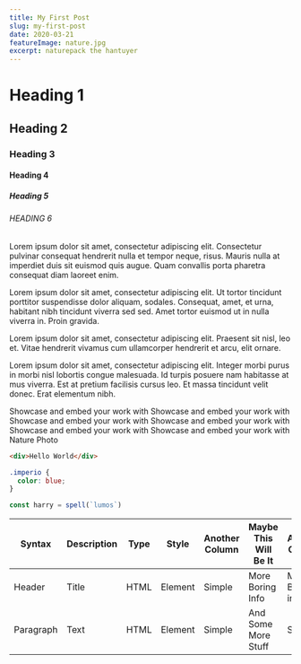 ```yaml
---
title: My First Post
slug: my-first-post
date: 2020-03-21
featureImage: nature.jpg
excerpt: naturepack the hantuyer
---
```


# Heading 1

## Heading 2

### Heading 3

#### Heading 4

##### Heading 5

###### HEADING 6

Lorem ipsum dolor sit amet, consectetur adipiscing elit. Consectetur pulvinar consequat hendrerit nulla et tempor neque, risus. Mauris nulla at imperdiet duis sit euismod quis augue. Quam convallis porta pharetra consequat diam laoreet enim.

Lorem ipsum dolor sit amet, consectetur adipiscing elit. Ut tortor tincidunt porttitor suspendisse dolor aliquam, sodales. Consequat, amet, et urna, habitant nibh tincidunt viverra sed sed. Amet tortor euismod ut in nulla viverra in. Proin gravida.

Lorem ipsum dolor sit amet, consectetur adipiscing elit. Praesent sit nisl, leo et. Vitae hendrerit vivamus cum ullamcorper hendrerit et arcu, elit ornare.

Lorem ipsum dolor sit amet, consectetur adipiscing elit. Integer morbi purus in morbi nisl lobortis congue malesuada. Id turpis posuere nam habitasse at mus viverra. Est at pretium facilisis cursus leo. Et massa tincidunt velit donec. Erat elementum nibh.

Showcase and embed your work with
Showcase and embed your work with
Showcase and embed your work with
Showcase and embed your work with
Showcase and embed your work with
Showcase and embed your work with
Nature Photo

```html
<div>Hello World</div>
```

```css
.imperio {
  color: blue;
}
```

```js
const harry = spell(`lumos`)
```

| Syntax    | Description |	Type     | Style    | Another Column | Maybe This Will Be It | Another Column   |
| --------- | ----------- | -------- | -------- | -------------- | --------------------- | ---------------- |
| Header    | Title       |	HTML     | Element  | Simple         | More Boring Info      | More Boring info |
| Paragraph | Text        |	HTML     | Element  | Simple         | And Some More Stuff   | Simple           | 
